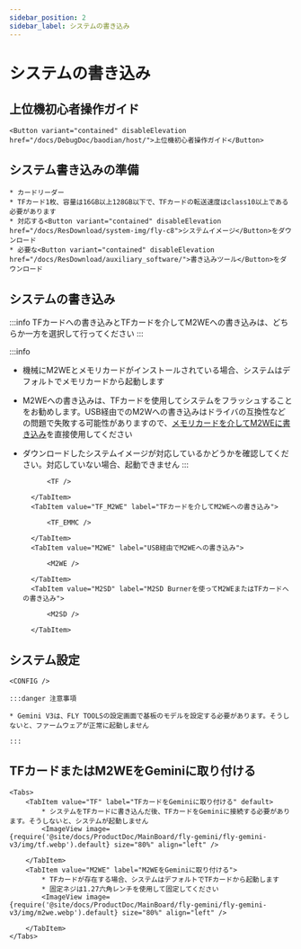 ```yaml
---
sidebar_position: 2
sidebar_label: システムの書き込み
---
```








# システムの書き込み

## 上位機初心者操作ガイド

    <Button variant="contained" disableElevation href="/docs/DebugDoc/baodian/host/">上位機初心者操作ガイド</Button>

## システム書き込みの準備

    * カードリーダー
    * TFカード1枚、容量は16GB以上128GB以下で、TFカードの転送速度はclass10以上である必要があります
    * 対応する<Button variant="contained" disableElevation href="/docs/ResDownload/system-img/fly-c8">システムイメージ</Button>をダウンロード
    * 必要な<Button variant="contained" disableElevation href="/docs/ResDownload/auxiliary_software/">書き込みツール</Button>をダウンロード

## システムの書き込み

:::info
TFカードへの書き込みとTFカードを介してM2WEへの書き込みは、どちらか一方を選択して行ってください
:::

:::info
* 機械にM2WEとメモリカードがインストールされている場合、システムはデフォルトでメモリカードから起動します
* M2WEへの書き込みは、TFカードを使用してシステムをフラッシュすることをお勧めします。USB経由でのM2Wへの書き込みはドライバの互換性などの問題で失敗する可能性がありますので、[メモリカードを介してM2WEに書き込み](https://mellow-next.klipper.cn/docs/ProductDoc/SBC/fly-pi-v2/fly-os)を直接使用してください
* ダウンロードしたシステムイメージが対応しているかどうかを確認してください。対応していない場合、起動できません
:::

    <Tabs>
        <TabItem value="TF" label="TFカードへの書き込み" default>
            
            <TF />
            
        </TabItem>
        <TabItem value="TF_M2WE" label="TFカードを介してM2WEへの書き込み">
            
            <TF_EMMC />

        </TabItem>
        <TabItem value="M2WE" label="USB経由でM2WEへの書き込み">
            
            <M2WE />

        </TabItem>
        <TabItem value="M2SD" label="M2SD Burnerを使ってM2WEまたはTFカードへの書き込み">
            
            <M2SD />

        </TabItem>
    </Tabs>


## システム設定

    <CONFIG />

    :::danger 注意事項

    * Gemini V3は、FLY TOOLSの設定画面で基板のモデルを設定する必要があります。そうしないと、ファームウェアが正常に起動しません

    :::

## TFカードまたはM2WEをGeminiに取り付ける

    <Tabs>
        <TabItem value="TF" label="TFカードをGeminiに取り付ける" default>
            * システムをTFカードに書き込んだ後、TFカードをGeminiに接続する必要があります。そうしないと、システムが起動しません
            <ImageView image={require('@site/docs/ProductDoc/MainBoard/fly-gemini/fly-gemini-v3/img/tf.webp').default} size="80%" align="left" />  

        </TabItem>
        <TabItem value="M2WE" label="M2WEをGeminiに取り付ける">
            * TFカードが存在する場合、システムはデフォルトでTFカードから起動します
            * 固定ネジは1.27六角レンチを使用して固定してください
            <ImageView image={require('@site/docs/ProductDoc/MainBoard/fly-gemini/fly-gemini-v3/img/m2we.webp').default} size="80%" align="left" />  

        </TabItem>
    </Tabs>